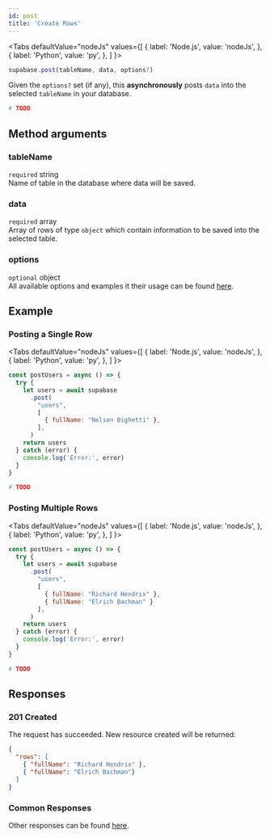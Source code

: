 ```yaml
---
id: post
title: 'Create Rows'
---
```



<Tabs
  defaultValue="nodeJs"
  values={[
    { label: 'Node.js', value: 'nodeJs', },
    { label: 'Python', value: 'py', },
  ]
}>
<TabItem value="nodeJs">

```js
supabase.post(tableName, data, options?)

```
Given the `options?` set (if any), this **asynchronously** posts `data` into the selected `tableName` in your database.
</TabItem>

<TabItem value="py">

```py
# TODO
```
</TabItem>
</Tabs>

## Method arguments
### tableName
`required` string  
Name of table in the database where data will be saved.

### data
`required` array  
Array of rows of type `object` which contain information to be saved into the selected table.


### options
`optional` object  
All available options and examples it their usage can be found [here](../library/options).

## Example

### Posting a Single Row
<Tabs
  defaultValue="nodeJs"
  values={[
    { label: 'Node.js', value: 'nodeJs', },
    { label: 'Python', value: 'py', },
  ]
}>
<TabItem value="nodeJs">

```js {4-9}
const postUsers = async () => {
  try {
    let users = await supabase
      .post(
        "users", 
        [
          { fullName: "Nelson Bighetti" },
        ],
      )
    return users
  } catch (error) {
    console.log('Error:', error)
  }
}

```
</TabItem>

<TabItem value="py">

```py
# TODO
```
</TabItem>
</Tabs>

### Posting Multiple Rows
<Tabs
  defaultValue="nodeJs"
  values={[
    { label: 'Node.js', value: 'nodeJs', },
    { label: 'Python', value: 'py', },
  ]
}>
<TabItem value="nodeJs">

```js {4-10}
const postUsers = async () => {
  try {
    let users = await supabase
      .post(
        "users", 
        [
          { fullName: "Richard Hendrix" },
          { fullName: "Elrich Bachman" }
        ],
      )
    return users
  } catch (error) {
    console.log('Error:', error)
  }
}

```
</TabItem>

<TabItem value="py">

```py
# TODO
```
</TabItem>
</Tabs>

## Responses
### 201 Created
The request has succeeded. New resource created will be returned:

```json
{
  "rows": [
    { "fullName": "Richard Hendrix" },
    { "fullName": "Elrich Bachman"}
  ]
}

``` 

### Common Responses
Other responses can be found [here](../library/responses).